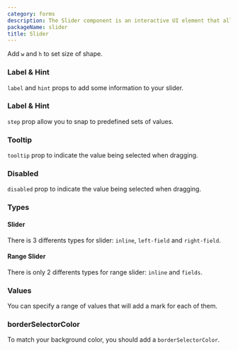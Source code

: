 ```yaml
---
category: forms
description: The Slider component is an interactive UI element that allows users to select a value from a continuous range. It typically consists of a track, thumb (or handle), and optional labels for indicating minimum and maximum values. Sliders are used for settings, adjustments, and filtering where users need to choose from a range of values. They enhance user experience by providing a visual and intuitive way to adjust parameters or make selections.
packageName: slider
title: Slider
---
```


Add `w` and `h` to set size of shape.

### Label & Hint

`label` and `hint` props to add some information to your slider.

<div data-playground="label-and-hint.tsx" data-component="Slider"></div>

### Label & Hint

`step` prop allow you to snap to predefined sets of values.

<div data-playground="step.tsx" data-component="Slider"></div>

### Tooltip

`tooltip` prop to indicate the value being selected when dragging.

<div data-playground="tooltip.tsx" data-component="Slider"></div>

### Disabled

`disabled` prop to indicate the value being selected when dragging.

<div data-playground="disabled.tsx" data-component="Slider"></div>

### Types

#### Slider

There is 3 differents types for slider: `inline`, `left-field` and `right-field`.

<div data-playground="types-slider.tsx" data-component="Slider"></div>

#### Range Slider

There is only 2 differents types for range slider: `inline` and `fields`.

<div data-playground="types-slider-range.tsx" data-component="Slider"></div>

### Values

You can specify a range of values that will add a mark for each of them.

<div data-playground="values.tsx" data-component="Slider"></div>

### borderSelectorColor

To match your background color, you should add a `borderSelectorColor`.

<div data-playground="border-selector.tsx" data-component="Slider"></div>

